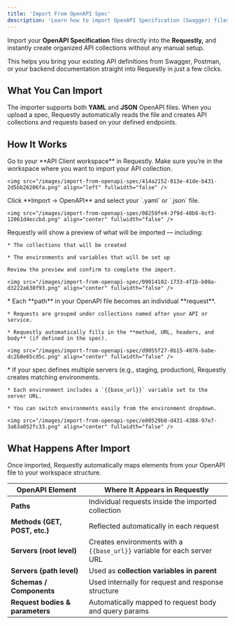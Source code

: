 ```yaml
---
title: 'Import From OpenAPI Spec'
description: 'Learn how to import OpenAPI Specification (Swagger) files to instantly generate API collections and environments.'
---
```


Import your **OpenAPI Specification** files directly into the **Requestly,** and instantly create organized API collections without any manual setup.

This helps you bring your existing API definitions from Swagger, Postman, or your backend documentation straight into Requestly in just a few clicks.

## What You Can Import

The importer supports both **YAML** and **JSON** OpenAPI files.
When you upload a spec, Requestly automatically reads the file and creates API collections and requests based on your defined endpoints.

## How It Works

<Steps>
  <Step title="Open the API Client">
    Go to your **API Client workspace** in Requestly. Make sure you’re in the workspace where you want to import your API collection.

    <img src="/images/import-from-openapi-spec/414a2152-813e-41de-b431-2d5bb26206fa.png" align="left" fullwidth="false" />
  </Step>

  <Step title="Import Your OpenAPI File">
    Click **Import → OpenAPI** and select your `.yaml` or `.json` file.

    <img src="/images/import-from-openapi-spec/08259fe4-3f9d-40b8-8cf3-12061d4eccbd.png" align="center" fullwidth="false" />
  </Step>

  <Step title="Preview Before Import">
    Requestly will show a preview of what will be imported — including:

    * The collections that will be created

    * The environments and variables that will be set up

    Review the preview and confirm to complete the import.

    <img src="/images/import-from-openapi-spec/09014102-1733-4f1b-b08a-d3222a630f93.png" align="center" fullwidth="false" />
  </Step>

  <Step title="Requestly builds your collection">
    * Each **path** in your OpenAPI file becomes an individual **request**.

    * Requests are grouped under collections named after your API or service.

    * Requestly automatically fills in the **method, URL, headers, and body** (if defined in the spec).

    <img src="/images/import-from-openapi-spec/d9055f27-0b15-4076-babe-dc2b8e65cd5c.png" align="center" fullwidth="false" />
  </Step>

  <Step title="Environments are created automatically">
    * If your spec defines multiple servers (e.g., staging, production), Requestly creates matching environments.

    * Each environment includes a `{{base_url}}` variable set to the server URL.

    * You can switch environments easily from the environment dropdown.

    <img src="/images/import-from-openapi-spec/e00529b0-d431-4388-97e7-3a63a052fc33.png" align="center" fullwidth="false" />
  </Step>
</Steps>

## What Happens After Import

Once imported, Requestly automatically maps elements from your OpenAPI file to your workspace structure.

| **OpenAPI Element**             | **Where It Appears in Requestly**                                       |
| ------------------------------- | ----------------------------------------------------------------------- |
| **Paths**                       | Individual requests inside the imported collection                      |
| **Methods (GET, POST, etc.)**   | Reflected automatically in each request                                 |
| **Servers (root level)**        | Creates environments with a `{{base_url}}` variable for each server URL |
| **Servers (path level)**        | Used as **collection variables in parent**                              |
| **Schemas / Components**        | Used internally for request and response structure                      |
| **Request bodies & parameters** | Automatically mapped to request body and query params                   |
